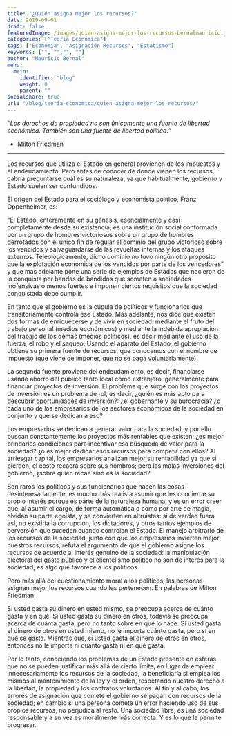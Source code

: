 ```yaml
---
title: "¿Quién asigna mejor los recursos?"
date: 2019-09-01
draft: false
featuredImage: /images/quien-asigna-mejor-los-recursos-bernalmauricio.jpg
categories: ["Teoría Económica"]
tags: ["Economía", "Asignación Recursos", "Estatismo"]
keywords: ["", "","", ""]
author: "Mauricio Bernal"
menu:
  main:
    identifier: "blog"
    weight: 0 
    parent: ""
socialshare: true
url: "/blog/teoria-economica/quien-asigna-mejor-los-recursos/"
---
```


*"Los derechos de propiedad no son únicamente una fuente de libertad económica. También son una fuente de libertad política."* 

- Milton Friedman

---

Los recursos que utiliza el Estado en general provienen de los impuestos y el endeudamiento. Pero antes de conocer de donde vienen los recursos, cabría preguntarse cuál es su naturaleza, ya que habitualmente, gobierno y Estado suelen ser confundidos.

El origen del Estado para el sociólogo y economista político, Franz Oppenheimer, es:

“El Estado, enteramente en su génesis, esencialmente y casi completamente desde su existencia, es una institución social conformada por un grupo de hombres victoriosos sobre un grupo de hombres derrotados con el único fin de regular el dominio del grupo victorioso sobre los vencidos y salvaguardarse de las revueltas internas y los ataques externos. Teleológicamente, dicho dominio no tuvo ningún otro propósito que la explotación económica de los vencidos por parte de los vencedores” y que más adelante pone una serie de ejemplos de Estados que nacieron de la conquista por bandas de bandidos que someten a sociedades inofensivas o menos fuertes e imponen ciertos requisitos que la sociedad conquistada debe cumplir.

En tanto que el gobierno es la cúpula de políticos y funcionarios que transitoriamente controla ese Estado. Más adelante, nos dice que existen dos formas de enriquecerse y de vivir en sociedad: mediante el fruto del trabajo personal (medios económicos) y mediante la indebida apropiación del trabajo de los demás (medios políticos), es decir mediante el uso de la fuerza, el robo y el saqueo. Usando el aparato del Estado, el gobierno obtiene su primera fuente de recursos, que conocemos con el nombre de impuesto (que viene de imponer, que no se paga voluntariamente).

La segunda fuente proviene del endeudamiento, es decir, financiarse usando ahorro del público tanto local como extranjero, generalmente para financiar proyectos de inversión. El problema que surge con los proyectos de inversión es un problema de rol, es decir, ¿quién es más apto para descubrir oportunidades de inversión?: ¿el gobernante y su burocracia? ¿o cada uno de los empresarios de los sectores económicos de la sociedad en conjunto y que se dedican a eso?

Los empresarios se dedican a generar valor para la sociedad, y por ello buscan constantemente los proyectos más rentables que existen: ¿es mejor brindarles condiciones para incentivar esa búsqueda de valor para la sociedad? ¿o es mejor dedicar esos recursos para competir con ellos? Al arriesgar capital, los empresarios analizan mejor su rentabilidad ya que si pierden, el costo recaerá sobre sus hombros; pero las malas inversiones del gobierno, ¿sobre quién recae sino es la sociedad?

Son raros los políticos y sus funcionarios que hacen las cosas desinteresadamente, es mucho más realista asumir que les concierne su propio interés porque es parte de la naturaleza humana, y es un error creer que, al asumir el cargo, de forma automática o como por arte de magia, olvidan su parte egoísta, y se convierten en altruistas: si de verdad fuera así, no existiría la corrupción, los dictadores, y otros tantos ejemplos de perversión que suceden cuando controlan el Estado. El manejo arbitrario de los recursos de la sociedad, junto con que los empresarios invierten mejor nuestros recursos, refuta el argumento de que el gobierno asigne los recursos de acuerdo al interés genuino de la sociedad: la manipulación electoral del gasto público y el clientelismo político no son de interés para la sociedad, es algo que favorece a los políticos.

Pero más allá del cuestionamiento moral a los políticos, las personas asignan mejor los recursos cuando les pertenecen. En palabras de Milton Friedman:

Si usted gasta su dinero en usted mismo, se preocupa acerca de cuánto gasta y en qué. Si usted gasta su dinero en otros, todavía se preocupa acerca de cuánta gasta, pero no tanto sobre en qué lo hace. Si usted gasta el dinero de otros en usted mismo, no le importa cuánto gasta, pero sí en qué se gasta. Mientras que, si usted gasta el dinero de otros en otros, entonces no le importa ni cuánto gasta ni en qué gasta.

Por lo tanto, conociendo los problemas de un Estado presente en esferas que no se pueden justificar más allá de cierto límite, en lugar de emplear innecesariamente los recursos de la sociedad, la beneficiaría si emplea los mismos al mantenimiento de la ley y el orden, respetando nuestro derecho a la libertad, la propiedad y los contratos voluntarios. Al fin y al cabo, los errores de asignación que comete el gobierno se pagan con recursos de la sociedad; en cambio si una persona comete un error haciendo uso de sus propios recursos, no perjudica al resto. Una sociedad libre, es una sociedad responsable y a su vez es moralmente más correcta. Y es lo que le permite progresar.